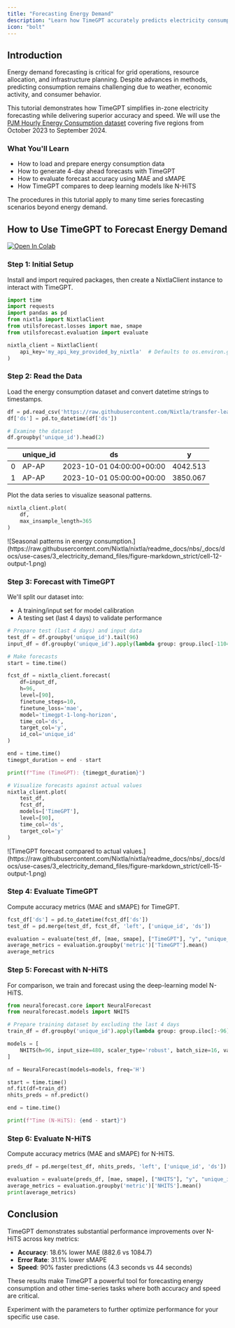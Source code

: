 ```yaml
---
title: "Forecasting Energy Demand"
description: "Learn how TimeGPT accurately predicts electricity consumption patterns"
icon: "bolt"
---
```


## Introduction

Energy demand forecasting is critical for grid operations, resource allocation, and infrastructure planning. Despite advances in methods, predicting consumption remains challenging due to weather, economic activity, and consumer behavior.

This tutorial demonstrates how TimeGPT simplifies in-zone electricity forecasting while delivering superior accuracy and speed. We will use the [PJM Hourly Energy Consumption dataset](https://www.pjm.com/) covering five regions from October 2023 to September 2024.

### What You'll Learn

- How to load and prepare energy consumption data
- How to generate 4-day ahead forecasts with TimeGPT
- How to evaluate forecast accuracy using MAE and sMAPE
- How TimeGPT compares to deep learning models like N-HiTS

The procedures in this tutorial apply to many time series forecasting scenarios beyond energy demand.

## How to Use TimeGPT to Forecast Energy Demand

[![Open In Colab](https://colab.research.google.com/assets/colab-badge.svg)](https://colab.research.google.com/github/Nixtla/nixtla/blob/main/nbs/docs/use-cases/3_electricity_demand.ipynb)


### Step 1: Initial Setup

Install and import required packages, then create a NixtlaClient instance to interact with TimeGPT.

```python
import time
import requests
import pandas as pd
from nixtla import NixtlaClient
from utilsforecast.losses import mae, smape
from utilsforecast.evaluation import evaluate

nixtla_client = NixtlaClient(
    api_key='my_api_key_provided_by_nixtla'  # Defaults to os.environ.get("NIXTLA_API_KEY")
)
```

### Step 2: Read the Data
Load the energy consumption dataset and convert datetime strings to timestamps.

```python
df = pd.read_csv('https://raw.githubusercontent.com/Nixtla/transfer-learning-time-series/refs/heads/main/datasets/pjm_in_zone.csv')
df['ds'] = pd.to_datetime(df['ds'])

# Examine the dataset
df.groupby('unique_id').head(2)
```

|       | unique_id   | ds                          | y          |
| ----- | ----------- | --------------------------- | ---------- |
| 0     | AP-AP       | 2023-10-01 04:00:00+00:00   | 4042.513   |
| 1     | AP-AP       | 2023-10-01 05:00:00+00:00   | 3850.067   |



Plot the data series to visualize seasonal patterns.

```python
nixtla_client.plot(
    df,
    max_insample_length=365
)
```

<Frame caption="Seasonal patterns in energy consumption.">
  ![Seasonal patterns in energy consumption.](https://raw.githubusercontent.com/Nixtla/nixtla/readme_docs/nbs/_docs/docs/use-cases/3_electricity_demand_files/figure-markdown_strict/cell-12-output-1.png)
</Frame>

### Step 3: Forecast with TimeGPT
We'll split our dataset into:
- A training/input set for model calibration
- A testing set (last 4 days) to validate performance

```python
# Prepare test (last 4 days) and input data
test_df = df.groupby('unique_id').tail(96)
input_df = df.groupby('unique_id').apply(lambda group: group.iloc[-1104:-96]).reset_index(drop=True)

# Make forecasts
start = time.time()

fcst_df = nixtla_client.forecast(
    df=input_df,
    h=96,
    level=[90],
    finetune_steps=10,
    finetune_loss='mae',
    model='timegpt-1-long-horizon',
    time_col='ds',
    target_col='y',
    id_col='unique_id'
)

end = time.time()
timegpt_duration = end - start

print(f"Time (TimeGPT): {timegpt_duration}")

# Visualize forecasts against actual values
nixtla_client.plot(
    test_df,
    fcst_df,
    models=['TimeGPT'],
    level=[90],
    time_col='ds',
    target_col='y'
)
```

<Frame caption="TimeGPT forecast compared to actual values.">
  ![TimeGPT forecast compared to actual values.](https://raw.githubusercontent.com/Nixtla/nixtla/readme_docs/nbs/_docs/docs/use-cases/3_electricity_demand_files/figure-markdown_strict/cell-15-output-1.png)
</Frame>

### Step 4: Evaluate TimeGPT
Compute accuracy metrics (MAE and sMAPE) for TimeGPT.

```python
fcst_df['ds'] = pd.to_datetime(fcst_df['ds'])
test_df = pd.merge(test_df, fcst_df, 'left', ['unique_id', 'ds'])

evaluation = evaluate(test_df, [mae, smape], ["TimeGPT"], "y", "unique_id")
average_metrics = evaluation.groupby('metric')['TimeGPT'].mean()
average_metrics
```

### Step 5: Forecast with N-HiTS
For comparison, we train and forecast using the deep-learning model N-HiTS.

```python
from neuralforecast.core import NeuralForecast
from neuralforecast.models import NHITS

# Prepare training dataset by excluding the last 4 days
train_df = df.groupby('unique_id').apply(lambda group: group.iloc[:-96]).reset_index(drop=True)

models = [
    NHITS(h=96, input_size=480, scaler_type='robust', batch_size=16, valid_batch_size=8)
]

nf = NeuralForecast(models=models, freq='H')

start = time.time()
nf.fit(df=train_df)
nhits_preds = nf.predict()

end = time.time()

print(f"Time (N-HiTS): {end - start}")
```

### Step 6: Evaluate N-HiTS

Compute accuracy metrics (MAE and sMAPE) for N-HiTS.

```python
preds_df = pd.merge(test_df, nhits_preds, 'left', ['unique_id', 'ds'])

evaluation = evaluate(preds_df, [mae, smape], ["NHITS"], "y", "unique_id")
average_metrics = evaluation.groupby('metric')['NHITS'].mean()
print(average_metrics)
```


## Conclusion

TimeGPT demonstrates substantial performance improvements over N-HiTS across key metrics:

- **Accuracy**: 18.6% lower MAE (882.6 vs 1084.7)
- **Error Rate**: 31.1% lower sMAPE
- **Speed**: 90% faster predictions (4.3 seconds vs 44 seconds)

These results make TimeGPT a powerful tool for forecasting energy consumption and other time-series tasks where both accuracy and speed are critical.

Experiment with the parameters to further optimize performance for your specific use case.